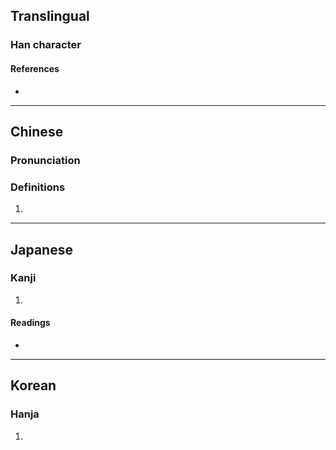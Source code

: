 {{character info}}
==Translingual==

===Han character===
{{Han char|rn=15|rad=冫|as=11|sn=13|four=32114|canj=IMUOG|ids=⿰冫崔}}

====References====
* {{Han ref|kx=0133.250|dkj=01699|dj=0298.080|hdz=10300.190|uh=51D7|ud=20951|bh=DCC5|bd=56517}}

----

==Chinese==
{{zh-forms}}

===Pronunciation===
{{zh-pron
|m=cuí
|c=ceoi1,ceoi4
|cat=
}}

===Definitions===
{{zh-hanzi}}

# {{rfdef|zh}}

----

==Japanese==

===Kanji===
{{ja-kanji|grade=|rs=冫11}}

# {{rfdef|ja|sort=冫11}}

====Readings====
* {{ja-readings|on=さい,ぜ|kun=}}

----

==Korean==

===Hanja===
{{ko-hanja|최}}

# {{rfdef|ko|sort=冫11}}